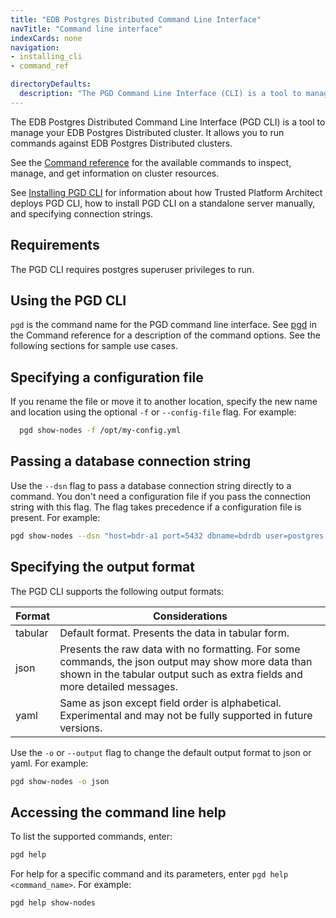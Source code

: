```yaml
---
title: "EDB Postgres Distributed Command Line Interface"
navTitle: "Command line interface"
indexCards: none
navigation:
- installing_cli
- command_ref

directoryDefaults:
  description: "The PGD Command Line Interface (CLI) is a tool to manage your EDB Postgres Distributed cluster"
---
```


The EDB Postgres Distributed Command Line Interface (PGD CLI) is a tool to manage your EDB Postgres Distributed cluster. It allows you to run commands against EDB Postgres Distributed  clusters.

See the [Command reference](command_ref) for the available commands to inspect, manage, and get information on cluster resources.

See [Installing PGD CLI](installing_cli) for information about how Trusted Platform Architect deploys PGD CLI, how to install PGD CLI on a standalone server manually, and specifying connection strings.

## Requirements

The PGD CLI requires postgres superuser privileges to run.

## Using the PGD CLI
`pgd` is the command name for the PGD command line interface. See [pgd](command_ref) in the Command reference for a description of the command options. See the following sections for sample use cases.


## Specifying a configuration file

If you rename the file or move it to another location, specify the new name and location using the optional `-f` or `--config-file` flag. For example:

```sh
  pgd show-nodes -f /opt/my-config.yml
```

## Passing a database connection string

Use the `--dsn` flag to pass a database connection string directly to a command. You don't need a configuration file if you pass the connection string with this flag. The flag takes precedence if a configuration file is present. For example:

```sh
pgd show-nodes --dsn "host=bdr-a1 port=5432 dbname=bdrdb user=postgres "
```
## Specifying the output format

The PGD CLI supports the following output formats:

| Format  | Considerations |
| ------- | -------------- |
| tabular | Default format. Presents the data in tabular form.|
| json    | Presents the raw data with no formatting. For some commands, the json output may show more data than shown in the tabular output such as extra fields and more detailed messages. |
| yaml    | Same as json except field order is alphabetical. Experimental and may not be fully supported in future versions. |

Use the `-o` or `--output` flag to change the default output format to json or yaml. For example:

```sh
pgd show-nodes -o json
```
## Accessing the command line help

To list the supported commands, enter:

```sh
pgd help
```

For help for a specific command and its parameters, enter `pgd help <command_name>`. For example:

```sh
pgd help show-nodes
```
